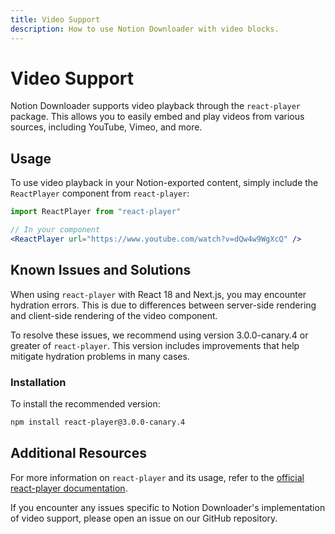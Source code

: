 ```yaml
---
title: Video Support
description: How to use Notion Downloader with video blocks.
---
```


# Video Support

Notion Downloader supports video playback through the `react-player` package. This allows you to easily embed and play videos from various sources, including YouTube, Vimeo, and more.

## Usage

To use video playback in your Notion-exported content, simply include the `ReactPlayer` component from `react-player`:

```jsx
import ReactPlayer from "react-player"

// In your component
<ReactPlayer url="https://www.youtube.com/watch?v=dQw4w9WgXcQ" />
```

## Known Issues and Solutions

When using `react-player` with React 18 and Next.js, you may encounter hydration errors. This is due to differences between server-side rendering and client-side rendering of the video component.

To resolve these issues, we recommend using version 3.0.0-canary.4 or greater of `react-player`. This version includes improvements that help mitigate hydration problems in many cases.

### Installation

To install the recommended version:

```bash
npm install react-player@3.0.0-canary.4
```

## Additional Resources

For more information on `react-player` and its usage, refer to the [official react-player documentation](https://github.com/cookpete/react-player).

If you encounter any issues specific to Notion Downloader's implementation of video support, please open an issue on our GitHub repository.
